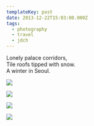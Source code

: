 ```yaml
---
templateKey: post
date: 2013-12-22T15:03:00.000Z
tags:
  - photography
  - travel
  - jdch
---
```

Lonely palace corridors,<br/>
Tile roofs tipped with snow.<br/>
A winter in Seoul.

![](../../assets/photos/20131222-IMG_1849.jpg)

![](../../assets/photos/20131221-IMG_1696.jpg)

![](../../assets/photos/20131221-IMG_1698.jpg)

![](../../assets/photos/20131221-IMG_1707.jpg)
